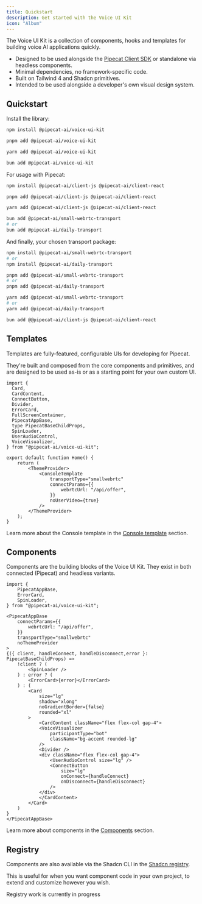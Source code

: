 ```yaml
---
title: Quickstart
description: Get started with the Voice UI Kit
icon: "Album"
---
```


The Voice UI Kit is a collection of components, hooks and templates for building voice AI applications quickly.

- Designed to be used alongside the [Pipecat Client SDK](https://github.com/pipecat-ai/client-js) or standalone via headless components.
- Minimal dependencies, no framework-specific code.
- Built on Tailwind 4 and Shadcn primitives.
- Intended to be used alongside a developer's own visual design system.


## Quickstart

Install the library:

```bash tab="npm"
npm install @pipecat-ai/voice-ui-kit
```

```bash tab="pnpm"
pnpm add @pipecat-ai/voice-ui-kit
```

```bash tab="yarn"
yarn add @pipecat-ai/voice-ui-kit
```

```bash tab="bun"
bun add @pipecat-ai/voice-ui-kit
```

For usage with Pipecat:

```bash tab="npm"
npm install @pipecat-ai/client-js @pipecat-ai/client-react
```

```bash tab="pnpm"
pnpm add @pipecat-ai/client-js @pipecat-ai/client-react
```

```bash tab="yarn"
yarn add @pipecat-ai/client-js @pipecat-ai/client-react
```

```bash tab="bun"
bun add @pipecat-ai/small-webrtc-transport 
# or
bun add @pipecat-ai/daily-transport
```

And finally, your chosen transport package:

```bash tab="npm"
npm install @pipecat-ai/small-webrtc-transport 
# or
npm install @pipecat-ai/daily-transport
```

```bash tab="pnpm"
pnpm add @pipecat-ai/small-webrtc-transport 
# or
pnpm add @pipecat-ai/daily-transport
```

```bash tab="yarn"
yarn add @pipecat-ai/small-webrtc-transport 
# or
yarn add @pipecat-ai/daily-transport
```

```bash tab="bun"
bun add @@pipecat-ai/client-js @pipecat-ai/client-react
```

## Templates

Templates are fully-featured, configurable UIs for developing for Pipecat.

They're built and composed from the core components and primitives, and are designed to be used as-is or as a starting point for your own custom UI.


```tsx title="Console template" lineNumbers
import {
  Card,
  CardContent,
  ConnectButton,
  Divider,
  ErrorCard,
  FullScreenContainer,
  PipecatAppBase,
  type PipecatBaseChildProps,
  SpinLoader,
  UserAudioControl,
  VoiceVisualizer,
} from "@pipecat-ai/voice-ui-kit";

export default function Home() {
    return (
        <ThemeProvider>
            <ConsoleTemplate
                transportType="smallwebrtc"
                connectParams={{
                    webrtcUrl: "/api/offer", 
                }}
                noUserVideo={true}
            />
        </ThemeProvider>
    );
}
```

Learn more about the Console template in the [Console template](/docs/templates/console) section.


## Components

Components are the building blocks of the Voice UI Kit. They exist in both connected (Pipecat) and headless variants. 

```tsx title="App.tsx" lineNumbers
import {
    PipecatAppBase,
    ErrorCard,
    SpinLoader,
} from "@pipecat-ai/voice-ui-kit";

<PipecatAppBase
    connectParams={{
        webrtcUrl: "/api/offer",
    }}
    transportType="smallwebrtc"
    noThemeProvider
>
{({ client, handleConnect, handleDisconnect,error }: PipecatBaseChildProps) =>
    !client ? (
        <SpinLoader />
    ) : error ? (
        <ErrorCard>{error}</ErrorCard>
    ) : (
        <Card
            size="lg"
            shadow="xlong"
            noGradientBorder={false}
            rounded="xl"
        >
            <CardContent className="flex flex-col gap-4">
            <VoiceVisualizer
                participantType="bot"
                className="bg-accent rounded-lg"
            />
            <Divider />
            <div className="flex flex-col gap-4">
                <UserAudioControl size="lg" />
                <ConnectButton
                    size="lg"
                    onConnect={handleConnect}
                    onDisconnect={handleDisconnect}
                />
            </div>
            </CardContent>
        </Card>
    )
}
</PipecatAppBase>
```

Learn more about components in the [Components](/docs/components) section.


## Registry

Components are also available via the Shadcn CLI in the [Shadcn registry](https://ui.shadcn.com/docs/registry/overview).

This is useful for when you want component code in your own project, to extend and customize however you wish.

<Callout>
  Registry work is currently in progress
</Callout>
